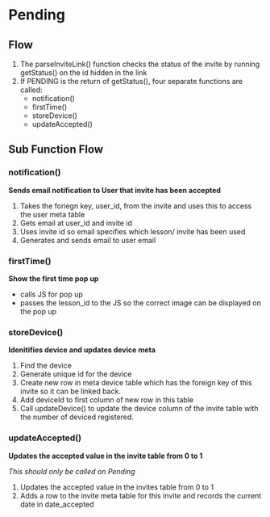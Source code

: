 # Pending

## Flow

1. The parseInviteLink() function checks the status of the invite by running getStatus() on the id hidden in the link
2. If PENDING is the return of getStatus(), four separate functions are called:
    - notification()
    - firstTime()
    - storeDevice()
    - updateAccepted()

## Sub Function Flow

### notification()

**Sends email notification to User that invite has been accepted**

1. Takes the foriegn key, user_id, from the invite and uses this to access the user meta table
2. Gets email at user_id and invite id
3. Uses invite id so email specifies which lesson/ invite has been used
4. Generates and sends email to user email

### firstTime()

**Show the first time pop up**

-   calls JS for pop up
-   passes the lesson_id to the JS so the correct image can be displayed on the pop up

### storeDevice()

**Idenitifies device and updates device meta**

1. Find the device
2. Generate unique id for the device
3. Create new row in meta device table which has the foreign key of this invite so it can be linked back.
4. Add deviceId to first column of new row in this table
5. Call updateDevice() to update the device column of the invite table with the number of deviced registered.

### updateAccepted()

**Updates the accepted value in the invite table from 0 to 1**

_This should only be called on Pending_

1. Updates the accepted value in the invites table from 0 to 1
2. Adds a row to the invite meta table for this invite and records the current date in date_accepted
